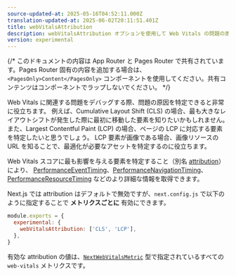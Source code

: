 ```yaml
---
source-updated-at: 2025-05-16T04:52:11.000Z
translation-updated-at: 2025-06-02T20:11:51.401Z
title: webVitalsAttribution
description: webVitalsAttribution オプションを使用して Web Vitals の問題の原因を特定する方法について学びましょう。
version: experimental
---
```


{/* このドキュメントの内容は App Router と Pages Router で共有されています。Pages Router 固有の内容を追加する場合は、`<PagesOnly>Content</PagesOnly>` コンポーネントを使用してください。共有コンテンツはコンポーネントでラップしないでください。 */}

Web Vitals に関連する問題をデバッグする際、問題の原因を特定できると非常に役立ちます。
例えば、Cumulative Layout Shift (CLS) の場合、最も大きなレイアウトシフトが発生した際に最初に移動した要素を知りたいかもしれません。
また、Largest Contentful Paint (LCP) の場合、ページの LCP に対応する要素を特定したいと思うでしょう。
LCP 要素が画像である場合、画像リソースの URL を知ることで、最適化が必要なアセットを特定するのに役立ちます。

Web Vitals スコアに最も影響を与える要素を特定すること（別名 [attribution](https://github.com/GoogleChrome/web-vitals/blob/4ca38ae64b8d1e899028c692f94d4c56acfc996c/README.md#attribution)）により、
[PerformanceEventTiming](https://developer.mozilla.org/docs/Web/API/PerformanceEventTiming)、[PerformanceNavigationTiming](https://developer.mozilla.org/docs/Web/API/PerformanceNavigationTiming)、[PerformanceResourceTiming](https://developer.mozilla.org/docs/Web/API/PerformanceResourceTiming) などのより詳細な情報を取得できます。

Next.js では attribution はデフォルトで無効ですが、`next.config.js` で以下のように指定することで **メトリクスごとに** 有効にできます。

```js filename="next.config.js"
module.exports = {
  experimental: {
    webVitalsAttribution: ['CLS', 'LCP'],
  },
}
```

有効な attribution の値は、[`NextWebVitalsMetric`](https://github.com/vercel/next.js/blob/442378d21dd56d6e769863eb8c2cb521a463a2e0/packages/next/shared/lib/utils.ts#L43) 型で指定されているすべての `web-vitals` メトリクスです。